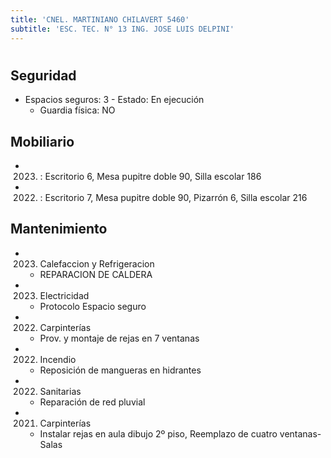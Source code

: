 ```yaml
---
title: 'CNEL. MARTINIANO CHILAVERT 5460'
subtitle: 'ESC. TEC. N° 13 ING. JOSE LUIS DELPINI'
---
```


#


## Seguridad

*  Espacios seguros: 3 - Estado: En ejecución 
    + Guardia física: NO





## Mobiliario

*  (2023) : Escritorio 6, Mesa pupitre doble 90, Silla escolar 186 

*  (2022) : Escritorio 7, Mesa pupitre doble 90, Pizarrón 6, Silla escolar 216 





## Mantenimiento

*  (2023) Calefaccion y Refrigeracion 
    + REPARACION DE CALDERA

*  (2023) Electricidad 
    + Protocolo Espacio seguro

*  (2022) Carpinterías 
    + Prov. y montaje de rejas en  7 ventanas

*  (2022) Incendio 
    + Reposición de mangueras en hidrantes

*  (2022) Sanitarias 
    + Reparación de red pluvial

*  (2021) Carpinterías 
    + Instalar rejas en aula dibujo 2º piso, Reemplazo de cuatro ventanas-Salas



